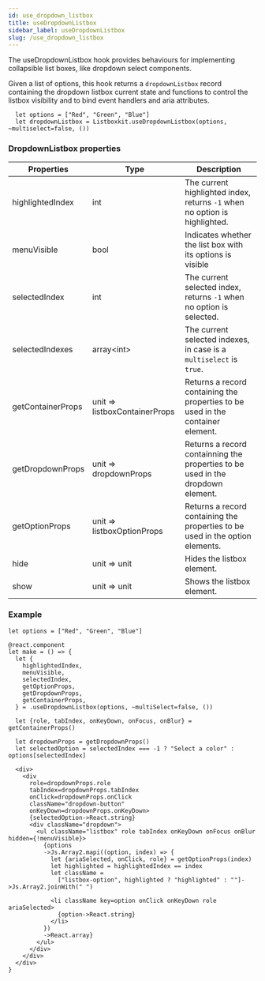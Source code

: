 ```yaml
---
id: use_dropdown_listbox
title: useDropdownListbox
sidebar_label: useDropdownListbox
slug: /use_dropdown_listbox
---
```



The useDropdownListbox hook provides behaviours for implementing collapsible list boxes,
like dropdown select components.

Given a list of options, this hook returns a `dropdownListbox` record containing the dropdown listbox current state and functions to control the listbox visibility and to bind event handlers and aria attributes.

```res
  let options = ["Red", "Green", "Blue"]
  let dropdownListbox = Listboxkit.useDropdownListbox(options, ~multiselect=false, ())
```

### DropdownListbox properties

| Properties        | Type                          | Description                                                                     |
| ----------------- | ----------------------------- | ------------------------------------------------------------------------------- |
| highlightedIndex  | int                           | The current highlighted index, returns `-1` when no option is highlighted.      |
| menuVisible       | bool                          | Indicates whether the list box with its options is visible                      |
| selectedIndex     | int                           | The current selected index, returns `-1` when no option is selected.            |
| selectedIndexes   | array<int\>                   | The current selected indexes, in case is a `multiselect` is `true`.             |
| getContainerProps | unit => listboxContainerProps | Returns a record containing the properties to be used in the container element. |
| getDropdownProps  | unit => dropdownProps         | Returns a record containning the properties to be used in the dropdown element. |
| getOptionProps    | unit => listboxOptionProps    | Returns a record containing the properties to be used in the option elements.   |
| hide              | unit => unit                  | Hides the listbox element.                                                      |
| show              | unit => unit                  | Shows the listbox element.                                                      |

### Example

<DropdownSelect />

```rescript
let options = ["Red", "Green", "Blue"]

@react.component
let make = () => {
  let {
    highlightedIndex,
    menuVisible,
    selectedIndex,
    getOptionProps,
    getDropdownProps,
    getContainerProps,
  } = .useDropdownListbox(options, ~multiSelect=false, ())

  let {role, tabIndex, onKeyDown, onFocus, onBlur} = getContainerProps()

  let dropdownProps = getDropdownProps()
  let selectedOption = selectedIndex === -1 ? "Select a color" : options[selectedIndex]

  <div>
    <div
      role=dropdownProps.role
      tabIndex=dropdownProps.tabIndex
      onClick=dropdownProps.onClick
      className="dropdown-button"
      onKeyDown=dropdownProps.onKeyDown>
      {selectedOption->React.string}
      <div className="dropdown">
        <ul className="listbox" role tabIndex onKeyDown onFocus onBlur hidden={!menuVisible}>
          {options
          ->Js.Array2.mapi((option, index) => {
            let {ariaSelected, onClick, role} = getOptionProps(index)
            let highlighted = highlightedIndex == index
            let className =
              ["listbox-option", highlighted ? "highlighted" : ""]->Js.Array2.joinWith(" ")

            <li className key=option onClick onKeyDown role ariaSelected>
              {option->React.string}
            </li>
          })
          ->React.array}
        </ul>
      </div>
    </div>
  </div>
}

```
